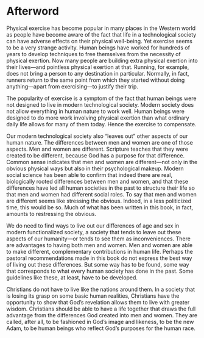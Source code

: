 # Afterword {-}

<a id="_idParaDest-119"></a><a id="_idTextAnchor1209"></a>
<p class="BODY-STYLES_Chapter-Opening"><span class="Opening-Drop-Words">Physical exercise</span> has become popular in many places in the Western world as people have become aware of the fact that life in a technological society can have adverse effects on their physical well-being. Yet exercise seems to be a very strange activity. Human beings have worked for hundreds of years to develop techniques to free themselves from the necessity of physical exertion. Now many people are building extra physical exertion into their lives—and pointless physical exertion at that. Running, for example, does not bring a person to any destination in particular. Normally, in fact, runners return to the same point from which they started without doing anything—apart from exercising—to justify their trip.</p>
<p class="BODY-STYLES_Body"><span class="No-Ligatures">Th</span>e popularity of exercise is a symptom of the fact that human beings were not designed to live in modern technological society. Modern society does not allow everything in human nature to work well. Human beings were designed to do more work involving physical exertion than what ordinary daily life allows for many of them today. Hence the exercise to compensate.</p>
<p class="BODY-STYLES_Body">Our modern technological society also “leaves out” other aspects of our human nature. <span class="No-Ligatures">Th</span>e differences between men and women are one of those aspects. Men and women are different. Scripture teaches that they were created to be different, because God has a purpose for that difference. Common sense indicates that men and women are different—not only in the obvious physical ways but also in their psychological makeup. Modern social science has been able to confirm that indeed there are real, biologically rooted differences between men and women, and that these differences have led all human societies in the past to structure their life so that men and women had different social roles. To say that men and women are different seems like stressing the obvious. Indeed, in a less politicized time, this would be so. Much of what has been written in this book, in fact, amounts to restressing the obvious.</p>
<p class="BODY-STYLES_Body">We do need to find ways to live out our differences of age and sex in modern functionalized society, a society that tends to leave out these aspects of our humanity—or tends to see them as inconveniences. <span class="No-Ligatures">Th</span>ere are advantages to having both men and women. Men and women are able to make different, complementary contributions in human life. Perhaps the pastoral recommendations made in this book do not express the best way of living out these differences. But some way has to be found, some way that corresponds to what every human society has done in the past. Some guidelines like these, at least, have to be developed.</p>
<p class="BODY-STYLES_Body">Christians do not have to live like the nations around them. In a society that is losing its grasp on some basic human realities, Christians have the opportunity to show that God’s revelation allows them to live with greater wisdom. Christians should be able to have a life together that draws the full advantage from the differences God created into men and women. <span class="No-Ligatures">Th</span>ey are called, after all, to be fashioned in God’s image and likeness, to be the new Adam, to be human beings who reflect God’s purposes for the human race.</p>
